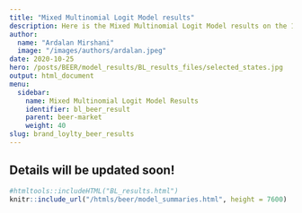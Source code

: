 ```yaml
---
title: "Mixed Multinomial Logit Model results"
description: Here is the Mixed Multinomial Logit Model results on the 10 USA states.
author: 
  name: "Ardalan Mirshani"
  image: "/images/authors/ardalan.jpeg"
date: 2020-10-25
hero: /posts/BEER/model_results/BL_results_files/selected_states.jpg
output: html_document
menu:
  sidebar:
    name: Mixed Multinomial Logit Model Results
    identifier: bl_beer_result
    parent: beer-market
    weight: 40
slug: brand_loylty_beer_results
---
```


## Details will be updated soon!

```r
#htmltools::includeHTML("BL_results.html")
knitr::include_url("/htmls/beer/model_summaries.html", height = 7600)
```
